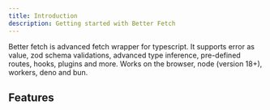 ```yaml
---
title: Introduction
description: Getting started with Better Fetch
---
```


Better fetch is advanced fetch wrapper for typescript. It supports error as value, zod schema validations, advanced type inference, pre-defined routes, hooks, plugins and more. Works on the browser, node (version 18+), workers, deno and bun.

## Features
<Cards>
    <Card
        title="Type safety"
        description="Advanced type inference and runtime validations with zod"
    />
    <Card
        title="Smart Parser"
        description="Smart response parser for any content type"
    />
    <Card
        title="Exntensible"
        description="Plugins and hooks to extend the functionality"
    />
    <Card
        title="Fetch Schema"
        description="Pre defined routes with zod schema validations"
    />
    <Card
        title="Utility"
        description="Utility functions to make it fetching data easier"
    />
    <Card
        title="Web API Compatible"
        description="Wraps around fetch and works on the browser, node (version 18+), workers, deno and bun out of the box but can also use custom fetch implementations"
    />
</Cards>

